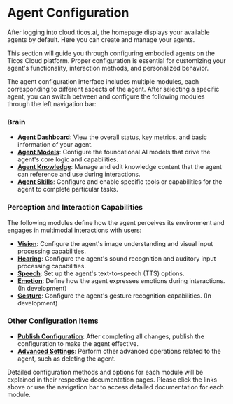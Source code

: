 # Agent Configuration

After logging into cloud.ticos.ai, the homepage displays your available agents by default. Here you can create and manage your agents.

This section will guide you through configuring embodied agents on the Ticos Cloud platform. Proper configuration is essential for customizing your agent's functionality, interaction methods, and personalized behavior.

The agent configuration interface includes multiple modules, each corresponding to different aspects of the agent. After selecting a specific agent, you can switch between and configure the following modules through the left navigation bar:

### Brain

- **[Agent Dashboard](./agent-configuration/agent-dashboard.mdx)**: View the overall status, key metrics, and basic information of your agent.
- **[Agent Models](./agent-configuration/agent-models.mdx)**: Configure the foundational AI models that drive the agent's core logic and capabilities.
- **[Agent Knowledge](./agent-configuration/agent-knowledge.mdx)**: Manage and edit knowledge content that the agent can reference and use during interactions.
- **[Agent Skills](./agent-configuration/agent-skills.mdx)**: Configure and enable specific tools or capabilities for the agent to complete particular tasks.

### Perception and Interaction Capabilities
The following modules define how the agent perceives its environment and engages in multimodal interactions with users:
- **[Vision](./agent-configuration/agent-vision.mdx)**: Configure the agent's image understanding and visual input processing capabilities.
- **[Hearing](./agent-configuration/agent-hearing.mdx)**: Configure the agent's sound recognition and auditory input processing capabilities.
- **[Speech](./agent-configuration/agent-speech.mdx)**: Set up the agent's text-to-speech (TTS) options.
- **[Emotion](./agent-configuration/agent-emotion.mdx)**: Define how the agent expresses emotions during interactions. (In development)
- **[Gesture](./agent-configuration/agent-gesture.mdx)**: Configure the agent's gesture recognition capabilities. (In development)

### Other Configuration Items
- **[Publish Configuration](./agent-configuration/agent-publish.mdx)**: After completing all changes, publish the configuration to make the agent effective.
- **[Advanced Settings](./agent-configuration/agent-advanced-settings.mdx)**: Perform other advanced operations related to the agent, such as deleting the agent.

Detailed configuration methods and options for each module will be explained in their respective documentation pages. Please click the links above or use the navigation bar to access detailed documentation for each module.
